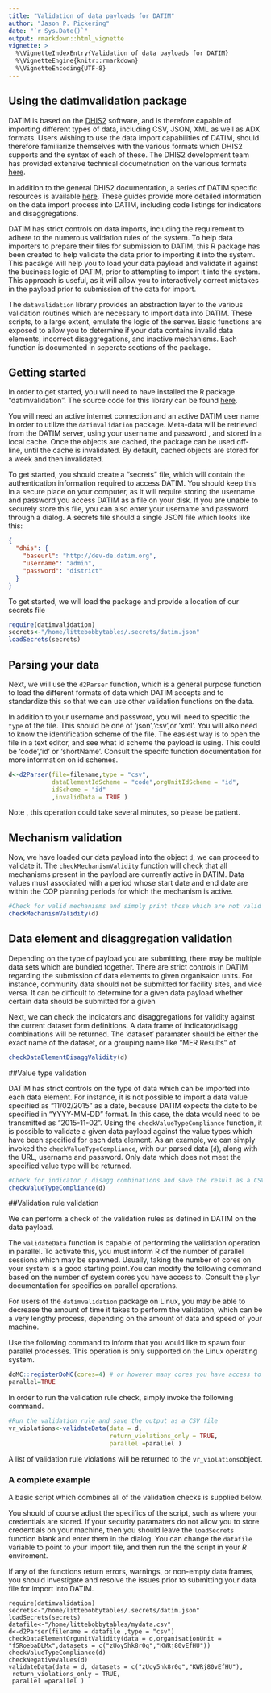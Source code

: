 ```yaml
---
title: "Validation of data payloads for DATIM"
author: "Jason P. Pickering"
date: "`r Sys.Date()`"
output: rmarkdown::html_vignette
vignette: >
  %\VignetteIndexEntry{Validation of data payloads for DATIM}
  %\VignetteEngine{knitr::rmarkdown}
  %\VignetteEncoding{UTF-8}
---
```



## Using the datimvalidation package

DATIM is based on the [DHIS2](https://dhis2.org/) software, and is therefore capable of importing different types of data, including
CSV, JSON, XML as well as ADX formats. Users wishing to use the data import capabilities of DATIM, should therefore familiarize themselves with 
the various formats which DHIS2 supports and the syntax of each of these. The DHIS2 development team has provided extensive technical
documetnation on the various formats [here](http://dhis2.github.io/dhis2-docs/master/en/developer/html/webapi_data_values.html). 

In addition to the general DHIS2 documentation, a series of DATIM specific resources is available [here](https://datim.zendesk.com/hc/en-us/sections/200413199-Data-Import-and-Exchange). These guides provide more detailed information on the data import process into DATIM, including code listings for indicators and disaggregations. 

DATIM has strict controls on data imports, including the requirement to adhere to the numerous validation rules of the system. To help data importers to prepare their files for submission to DATIM, this R package has been created to help validate the data prior to importing it into the system. This pacakge will help you to load your data payload and validate it against the business logic of DATIM, prior to  attempting to import it into the system. This approach is useful, as it will allow you to interactively correct mistakes in the payload prior to submission of the data for import. 

The `datavalidation` library provides an abstraction layer to the various validation routines which are necessary to import data into DATIM. These scripts, to a large extent, emulate the logic of the server. Basic functions are exposed to allow
you to determine if your data contains invalid data elements, incorrect disaggregations, and inactive mechanisms. Each function is documented in seperate sections of the package. 


## Getting started

In order to get started, you will need to have installed the R package "datimvalidation". The source code for this library can be found [here](https://github.com/jason-p-pickering/datim-validation). 


You will need an active internet connection and an active DATIM user name in order to utilize the `datimvalidation` package. Meta-data will be retrieved from the DATIM server, using your username and password , and stored in a local cache. Once the objects are cached, the package can be used off-line, until the cache is invalidated. By default, cached objects are stored for a week and then invalidated. 

To get started, you should create a "secrets" file, which will contain the authentication information required to access DATIM. You should keep this in a secure place on your computer, as it will require storing the username and password you access DATIM as a file on your disk. If you are unable to securely store this file, you can also enter your username and password through a dialog. A secrets file should a single JSON file which looks like this: 

```json
{
  "dhis": {
    "baseurl": "http://dev-de.datim.org",
    "username": "admin",
    "password": "district"
  }
}
```

To get started, we will load the package and provide a location of our secrets file

```r
require(datimvalidation)
secrets<-"/home/littebobbytables/.secrets/datim.json"
loadSecrets(secrets)
```


## Parsing your data

Next, we will use the `d2Parser` function, which is a general purpose function to load the different formats of data which 
DATIM accepts and to standardize this so that we can use other validation functions on the data. 

In addition to your username and password, you will need to specific the `type` of the file. This should be one of 'json','csv',or 'xml'. 
You will also need to know the identification scheme of the file. The easiest way is to open the file in a text editor, and see what id scheme
the payload is using. This could be 'code','id' or 'shortName'. Consult the specifc function documentation for more information on id schemes.

```r
d<-d2Parser(file=filename,type = "csv",
            dataElementIdScheme = "code",orgUnitIdScheme = "id",
            idScheme = "id" 
            ,invalidData = TRUE )
```

Note , this operation could take several minutes, so please be patient. 

## Mechanism validation

Now, we have loaded our data payload into the object `d`, we can proceed to validate it. The `checkMechanismValidity` function will check that all mechanisms present in the payload are currently active in DATIM. Data values must associated with a period whose start date and end date are within the COP planning periods for which the mechanism is active. 

```r
#Check for valid mechanisms and simply print those which are not valid
checkMechanismValidity(d)
```


## Data element  and disaggregation validation

Depending on the type of payload you are submitting, there may be multiple data sets which are bundled together. There are strict controls in DATIM regarding the submission of data elements to given organisaion units. For instance, community data should not be submitted for facility sites, and vice versa. It can be difficult to determine for a given data payload whether certain data should be submitted for a given 

Next, we can check the indicators and disaggregations for validity against the current dataset form definitions. A data frame of indicator/disagg combinations will be returned. The 'dataset' paramater should be either the exact name of the dataset, or a grouping name like "MER Results" of 


```r
checkDataElementDisaggValidity(d)
```

##Value type validation

DATIM has strict controls on the type of data which can be imported into each data element. For instance, it is not possible to import a data value specified as "11/02/2015" as a date, because DATIM expects the date to be specified in "YYYY-MM-DD" format. In this case, the data would need to be transmitted as "2015-11-02". Using the `checkValueTypeCompliance` function, it is possible to validate a given data payload against the value types which have been specified for each data element. As an example, we can simply invoked the `checkValueTypeCompliance`, with our parsed data (`d`), along with the URL, username and password. Only data which does not 
meet the specified value type will be returned.

```r
#Check for indicator / disagg combinations and save the result as a CSV file
checkValueTypeCompliance(d)
```

##Validation rule validation

We can perform a check of the validation rules as defined in DATIM on the data payload.

The `validateData` function is capable of performing the validation operation in parallel. To activate this, you must inform R of the number of parallel
sessions which may be spawned. Usually, taking the number of cores on your system is a good starting point.You can modify the following command based on the number of system cores you have access to. Consult the `plyr` documentation for specifics on parallel operations. 

For users of the `datimvalidation` package on Linux, you may be able to decrease the amount of time it takes to perform the validation, which can be a very lengthy process, depending on the amount of data and speed of your machine. 

Use the following command to inform that you would like to spawn four parallel processes. This operation is only supported on the Linux operating system. 

```r
doMC::registerDoMC(cores=4) # or however many cores you have access to
parallel=TRUE
```


In order to run the validation rule check, simply invoke the following command. 

```r
#Run the validation rule and save the output as a CSV file
vr_violations<-validateData(data = d,
                            return_violations_only = TRUE,
                            parallel =parallel )

```

A list of validation rule violations will be returned to the `vr_violations`object.


### A complete example

A basic script which combines all of the validation checks is supplied below. 

You should of course adjust the specifics of the script, such as where your credentials are stored. If your security paramaters do not allow you to store credentials on your machine, then you should leave the `loadSecrets` function blank and enter them in the dialog.  You can change the `datafile` variable to point to your import file, and then run the the script in your *R* enviroment. 

If any of the functions return errors, warnings, or non-empty data frames, you should investigate and resolve the issues prior to submitting your data file for import into DATIM. 

```
require(datimvalidation)
secrets<-"/home/littebobbytables/.secrets/datim.json"
loadSecrets(secrets)
datafile<-"/home/littebobbytables/mydata.csv"
d<-d2Parser(filename = datafile ,type = "csv")
checkDataElementOrgunitValidity(data = d,organisationUnit = "f5RoebaDLMx",datasets = c("zUoy5hk8r0q","KWRj80vEfHU"))
checkValueTypeCompliance(d)
checkNegativeValues(d)
validateData(data = d, datasets = c("zUoy5hk8r0q","KWRj80vEfHU"),
 return_violations_only = TRUE,
 parallel =parallel )
```
